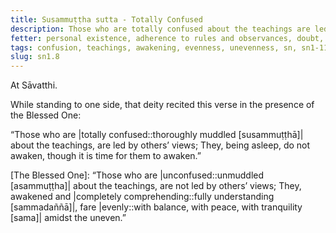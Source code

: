 ```yaml
---
title: Susammuṭṭha sutta - Totally Confused
description: Those who are totally confused about the teachings are led by others’ views and do not awaken from sleep.
fetter: personal existence, adherence to rules and observances, doubt, ignorance
tags: confusion, teachings, awakening, evenness, unevenness, sn, sn1-11, sn1
slug: sn1.8
---
```


At Sāvatthi.

While standing to one side, that deity recited this verse in the presence of the Blessed One:

“Those who are |totally confused::thoroughly muddled [susammuṭṭhā]| about the teachings,
are led by others’ views;
They, being asleep, do not awaken,
though it is time for them to awaken.”

[The Blessed One]: “Those who are |unconfused::unmuddled [asammuṭṭha]| about the teachings,
are not led by others’ views;
They, awakened and |completely comprehending::fully understanding [sammadaññā]|,
fare |evenly::with balance, with peace, with tranquility [sama]| amidst the uneven.”